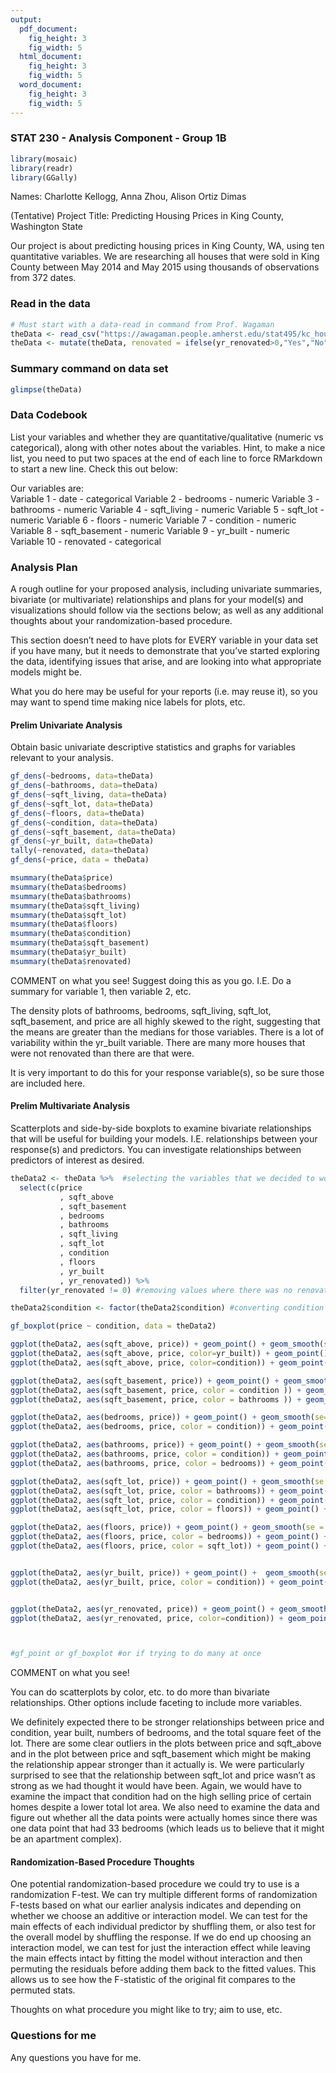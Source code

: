 ```yaml
---
output:
  pdf_document:
    fig_height: 3
    fig_width: 5
  html_document:
    fig_height: 3
    fig_width: 5
  word_document:
    fig_height: 3
    fig_width: 5
---
```


### STAT 230 - Analysis Component - Group 1B

```r
library(mosaic)
library(readr)
library(GGally)
```

Names: Charlotte Kellogg, Anna Zhou, Alison Ortiz Dimas

(Tentative) Project Title: Predicting Housing Prices in King County, Washington State

Our project is about predicting housing prices in King County, WA, using ten quantitative variables. We are researching all houses that were sold in King County between May 2014 and May 2015 using thousands of observations from 372 dates.

### Read in the data

```r
# Must start with a data-read in command from Prof. Wagaman
theData <- read_csv("https://awagaman.people.amherst.edu/stat495/kc_house_data.csv")
theData <- mutate(theData, renovated = ifelse(yr_renovated>0,"Yes","No"))
```

### Summary command on data set

```r
glimpse(theData)
```


### Data Codebook

List your variables and whether they are quantitative/qualitative (numeric vs categorical), along with other notes about the variables. Hint, to make a nice list, you need to put two spaces at the end of each line to force RMarkdown to start a new line. Check this out below:

Our variables are:  
Variable 1 -  date - categorical
Variable 2 -  bedrooms - numeric
Variable 3 -  bathrooms - numeric
Variable 4 - sqft_living - numeric
Variable 5 - sqft_lot - numeric
Variable 6 - floors - numeric
Variable 7 - condition - numeric
Variable 8 - sqft_basement - numeric
Variable 9 - yr_built - numeric
Variable 10 - renovated - categorical

### Analysis Plan

A rough outline for your proposed analysis, including univariate summaries, bivariate (or multivariate) relationships and plans for your model(s) and visualizations should follow via the sections below; as well as any additional thoughts about your randomization-based procedure. 

This section doesn't need to have plots for EVERY variable in your data set if you have many, but it needs to demonstrate that you've started exploring the data, identifying issues that arise, and are looking into what appropriate models might be. 

What you do here may be useful for your reports (i.e. may reuse it), so you may want to spend time making nice labels for plots, etc. 

#### Prelim Univariate Analysis

Obtain basic univariate descriptive statistics and graphs for variables relevant to your analysis.

```r
gf_dens(~bedrooms, data=theData)
gf_dens(~bathrooms, data=theData)
gf_dens(~sqft_living, data=theData)
gf_dens(~sqft_lot, data=theData)
gf_dens(~floors, data=theData)
gf_dens(~condition, data=theData)
gf_dens(~sqft_basement, data=theData)
gf_dens(~yr_built, data=theData)
tally(~renovated, data=theData)
gf_dens(~price, data = theData)

msummary(theData$price)
msummary(theData$bedrooms)
msummary(theData$bathrooms)
msummary(theData$sqft_living)
msummary(theData$sqft_lot)
msummary(theData$floors)
msummary(theData$condition)
msummary(theData$sqft_basement)
msummary(theData$yr_built)
msummary(theData$renovated)

```

COMMENT on what you see! Suggest doing this as you go. I.E. Do a summary for variable 1, then variable 2, etc. 
  
The density plots of bathrooms, bedrooms, sqft_living, sqft_lot, sqft_basement, and price are all highly skewed to the right, suggesting that the means are greater than the medians for those variables. There is a lot of variability within the yr_built variable. There are many more houses that were not renovated than there are that were.

It is very important to do this for your response variable(s), so be sure those are included here.

#### Prelim Multivariate Analysis

Scatterplots and side-by-side boxplots to examine bivariate relationships that will be useful for building your models. I.E. relationships between your response(s) and predictors. You can investigate relationships between predictors of interest as desired. 

```r

theData2 <- theData %>%  #selecting the variables that we decided to work with according to proposal
  select(c(price
           , sqft_above
           , sqft_basement
           , bedrooms
           , bathrooms
           , sqft_living
           , sqft_lot
           , condition
           , floors
           , yr_built
           , yr_renovated)) %>%
  filter(yr_renovated != 0) #removing values where there was no renovation

theData2$condition <- factor(theData2$condition) #converting condition into a categorical variable

gf_boxplot(price ~ condition, data = theData2)

ggplot(theData2, aes(sqft_above, price)) + geom_point() + geom_smooth(se = F) 
ggplot(theData2, aes(sqft_above, price, color=yr_built)) + geom_point() + geom_smooth(se = F) 
ggplot(theData2, aes(sqft_above, price, color=condition)) + geom_point() + geom_smooth(se = F) 

ggplot(theData2, aes(sqft_basement, price)) + geom_point() + geom_smooth(se = F) 
ggplot(theData2, aes(sqft_basement, price, color = condition )) + geom_point() + geom_smooth(se = F) 
ggplot(theData2, aes(sqft_basement, price, color = bathrooms )) + geom_point() + geom_smooth(se = F) 

ggplot(theData2, aes(bedrooms, price)) + geom_point() + geom_smooth(se=F) 
ggplot(theData2, aes(bedrooms, price, color = condition)) + geom_point() + geom_smooth(se=F) 

ggplot(theData2, aes(bathrooms, price)) + geom_point() + geom_smooth(se=F) 
ggplot(theData2, aes(bathrooms, price, color = condition)) + geom_point() + geom_smooth(se=F) 
ggplot(theData2, aes(bathrooms, price, color = bedrooms)) + geom_point() + geom_smooth(se=F) 

ggplot(theData2, aes(sqft_lot, price)) + geom_point() + geom_smooth(se = F) 
ggplot(theData2, aes(sqft_lot, price, color = bathrooms)) + geom_point() + geom_smooth(se=F) 
ggplot(theData2, aes(sqft_lot, price, color = condition)) + geom_point() + geom_smooth(se=F) 
ggplot(theData2, aes(sqft_lot, price, color = floors)) + geom_point() + geom_smooth(se=F) 

ggplot(theData2, aes(floors, price)) + geom_point() + geom_smooth(se = F) 
ggplot(theData2, aes(floors, price, color = bedrooms)) + geom_point() + geom_smooth(se = F) 
ggplot(theData2, aes(floors, price, color = sqft_lot)) + geom_point() + geom_smooth(se = F)


ggplot(theData2, aes(yr_built, price)) + geom_point() +  geom_smooth(se = F)
ggplot(theData2, aes(yr_built, price, color = condition)) + geom_point() +  geom_smooth(se = F)


ggplot(theData2, aes(yr_renovated, price)) + geom_point() + geom_smooth(se=F) 
ggplot(theData2, aes(yr_renovated, price, color=condition)) + geom_point() + geom_smooth(se=F) 



#gf_point or gf_boxplot #or if trying to do many at once
```

COMMENT on what you see! 

You can do scatterplots by color, etc. to do more than bivariate relationships. Other options include faceting to include more variables. 

We definitely expected there to be stronger relationships between price and condition, year built, numbers of bedrooms, and the total square feet of the lot. There are some clear outliers in the plots between price and sqft_above and in the plot between price and sqft_basement which might be making the relationship appear stronger than it actually is. We were particularly surprised to see that the relationship between sqft_lot and price wasn't as strong as we had thought it would have been. Again, we would have to examine the impact that condition had on the high selling price of certain homes despite a lower total lot area. We also need to examine the data and figure out whether all the data points were actually homes since there was one data point that had 33 bedrooms (which leads us to believe that it might be an apartment complex).


#### Randomization-Based Procedure Thoughts

One potential randomization-based procedure we could try to use is a randomization F-test. We can try multiple different forms of randomization F-tests based on what our earlier analysis indicates and depending on whether we choose an additive or interaction model. We can test for the main effects of each individual predictor by shuffling them, or also test for the overall model by shuffling the response. If we do end up choosing an interaction model, we can test for just the interaction effect while leaving the main effects intact by fitting the model without interaction and then permuting the residuals before adding them back to the fitted values. This allows us to see how the F-statistic of the original fit compares to the permuted stats. 

Thoughts on what procedure you might like to try; aim to use, etc. 

### Questions for me

Any questions you have for me.
